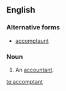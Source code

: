 ==English==

===Alternative forms===
* [[accomptaunt]] {{qualifier|obsolete}}

===Noun===
{{en-noun}}

# {{label|en|obsolete}} An [[accountant]].

[[te:accomptant]]